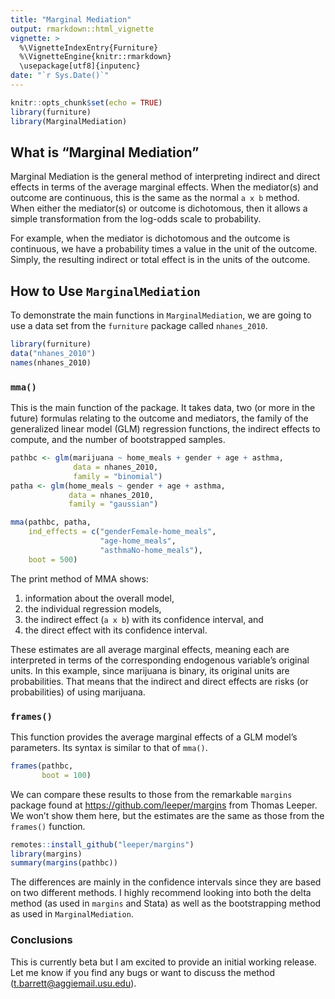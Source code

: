 ```yaml
---
title: "Marginal Mediation"
output: rmarkdown::html_vignette
vignette: >
  %\VignetteIndexEntry{Furniture}
  %\VignetteEngine{knitr::rmarkdown}
  \usepackage[utf8]{inputenc}
date: "`r Sys.Date()`"
---
```


```r
knitr::opts_chunk$set(echo = TRUE)
library(furniture)
library(MarginalMediation)
```

## What is "Marginal Mediation"

Marginal Mediation is the general method of interpreting indirect and direct effects in terms of the average marginal effects. When the mediator(s) and outcome are continuous, this is the same as the normal `a x b` method. When either the mediator(s) or outcome is dichotomous, then it allows a simple transformation from the log-odds scale to probability. 

For example, when the mediator is dichotomous and the outcome is continuous, we have a probability times a value in the unit of the outcome. Simply, the resulting indirect or total effect is in the units of the outcome.

## How to Use `MarginalMediation`

To demonstrate the main functions in `MarginalMediation`, we are going to use a data set from the `furniture` package called `nhanes_2010`.

```r
library(furniture)
data("nhanes_2010")
names(nhanes_2010)
```

### `mma()`

This is the main function of the package. It takes data, two (or more in the future) formulas relating to the outcome and mediators, the family of the generalized linear model (GLM) regression functions, the indirect effects to compute, and the number of bootstrapped samples.

```r
pathbc <- glm(marijuana ~ home_meals + gender + age + asthma, 
              data = nhanes_2010, 
              family = "binomial")
patha <- glm(home_meals ~ gender + age + asthma,
             data = nhanes_2010, 
             family = "gaussian")

mma(pathbc, patha,
    ind_effects = c("genderFemale-home_meals",
                    "age-home_meals",
                    "asthmaNo-home_meals"),
    boot = 500)
```

The print method of MMA shows:

1. information about the overall model,
2. the individual regression models,
3. the indirect effect (`a x b`) with its confidence interval, and
4. the direct effect with its confidence interval.

These estimates are all average marginal effects, meaning each are interpreted in terms of the corresponding endogenous variable's original units. In this example, since marijuana is binary, its original units are probabilities. That means that the indirect and direct effects are risks (or probabilities) of using marijuana.

### `frames()`

This function provides the average marginal effects of a GLM model's parameters. Its syntax is similar to that of `mma()`.

```r
frames(pathbc,
       boot = 100)
```

We can compare these results to those from the remarkable `margins` package found at [https://github.com/leeper/margins](https://github.com/leeper/margins) from Thomas Leeper. We won't show them here, but the estimates are the same as those from the `frames()` function. 
```r
remotes::install_github("leeper/margins")
library(margins)
summary(margins(pathbc))
```
The differences are mainly in the confidence intervals since they are based on two different methods. I highly recommend looking into both the delta method (as used in `margins` and Stata) as well as the bootstrapping method as used in `MarginalMediation`.


### Conclusions

This is currently beta but I am excited to provide an initial working release. Let me know if you find any bugs or want to discuss the method (<t.barrett@aggiemail.usu.edu>).

